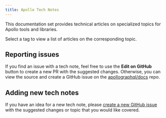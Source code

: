 ```yaml
---
title: Apollo Tech Notes
---
```



This documentation set provides technical articles on specialized topics for Apollo tools and libraries.

Select a tag to view a list of articles on the corresponding topic.

<AllNotes useVariant />

## Reporting issues

If you find an issue with a tech note, feel free to use the **Edit on GitHub** button to create a new PR with the suggested changes. Otherwise, you can view the source and create a GitHub issue on the [apollographql/docs](https://github.com/apollographql/docs) repo.

## Adding new tech notes

If you have an idea for a new tech note, please [create a new GitHub issue](https://github.com/apollographql/docs/issues) with the suggested changes or topic that you would like covered.
